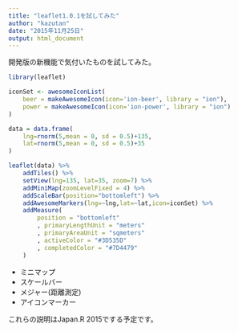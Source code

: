 ```yaml
---
title: "leaflet1.0.1を試してみた"
author: "kazutan"
date: "2015年11月25日"
output: html_document
---
```


開発版の新機能で気付いたものを試してみた。

```r
library(leaflet)

iconSet <- awesomeIconList(
	beer = makeAwesomeIcon(icon='ion-beer', library = "ion"),
	power = makeAwesomeIcon(icon='ion-power', library = "ion")
)

data = data.frame(
	lng=rnorm(5,mean = 0, sd = 0.5)+135,
	lat=rnorm(5,mean = 0, sd = 0.5)+35
)

leaflet(data) %>% 
	addTiles() %>% 
	setView(lng=135, lat=35, zoom=7) %>% 
	addMiniMap(zoomLevelFixed = 4) %>% 
	addScaleBar(position="bottomleft") %>% 
	addAwesomeMarkers(lng=~lng,lat=~lat,icon=iconSet) %>% 
	addMeasure(
		position = "bottomleft"
		, primaryLengthUnit = "meters"
		, primaryAreaUnit = "sqmeters"
		, activeColor = "#3D535D"
		, completedColor = "#7D4479"
	)
```

- ミニマップ
- スケールバー
- メジャー(距離測定)
- アイコンマーカー

これらの説明はJapan.R 2015でする予定です。